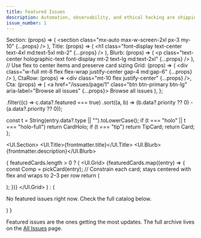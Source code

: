 ```yaml
---
title: Featured Issues
description: Automation, observability, and ethical hacking are shipping now.
issue_number: 1
---
```



  Section: (props) => (
    <section class="mx-auto max-w-screen-2xl px-3 my-10" {...props} />
  ),
  Title: (props) => (
    <h1 class="font-display text-center text-4xl md:text-5xl mb-2" {...props} />
  ),
  Blurb: (props) => (
    <p class="text-center holographic-text font-display mt-2 text-lg md:text-2xl" {...props} />
  ),
  // Use flex to center items and preserve card sizing
  Grid: (props) => (
    <div class="w-full mt-8 flex flex-wrap justify-center gap-4 md:gap-6" {...props} />
  ),
  CtaRow: (props) => <div class="mt-10 flex justify-center" {...props} />,
  Cta: (props) => (
    <a href="/issues/page/1" class="btn btn-primary btn-lg" aria-label="Browse all issues" {...props}>
      Browse all issues
    </a>
  ),
};

  .filter((c) => c.data?.featured === true)
  .sort((a, b) => (b.data?.priority ?? 0) - (a.data?.priority ?? 0));

  const t = String(entry.data?.type || "").toLowerCase();
  if (t === "holo" || t === "holo-full") return CardHolo;
  if (t === "tip") return TipCard;
  return Card;
};

<UI.Section>
  <UI.Title>{frontmatter.title}</UI.Title>
  <UI.Blurb>{frontmatter.description}</UI.Blurb>

  {
    featuredCards.length > 0 ? (
      <UI.Grid>
        {featuredCards.map((entry) => {
          const Comp = pickCard(entry);
          // Constrain each card; stays centered with flex and wraps to 2–3 per row
          return (
            <div key={entry.slug} class="w-full sm:w-[440px] md:w-[460px]">
              <Comp markdown={entry} />
            </div>
          );
        })}
      </UI.Grid>
    ) : (
      <p class="opacity-75 mt-6 text-center">
        No featured issues right now. Check the full catalog below.
      </p>
    )
  }

  <More>
    <UI.CtaRow>
      <UI.Cta />
    </UI.CtaRow>
    <p class="mt-6 opacity-75 text-center">
      Featured issues are the ones getting the most updates. The full archive lives on the
      <a class="link link-hover ml-1" href="/issues">All Issues</a> page.
    </p>
  </More>
</UI.Section>



